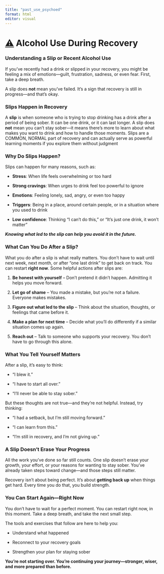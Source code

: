 ```yaml
---
title: "past_use_psychoed"
format: html
editor: visual
---
```


# [⚠️](https://emojipedia.org/warning) **Alcohol Use During Recovery**

### **Understanding a Slip or Recent Alcohol Use**

If you’ve recently had a drink or slipped in your recovery, you might be feeling a mix of emotions—guilt, frustration, sadness, or even fear. First, take a deep breath.

A slip does **not** mean you’ve failed. It’s a sign that recovery is still in progress—and that’s okay.

### **Slips Happen in Recovery**

A **slip** is when someone who is trying to stop drinking has a drink after a period of being sober. It can be one drink, or it can last longer. A slip does **not** mean you can’t stay sober—it means there’s more to learn about what makes you want to drink and how to handle those moments. Slips are a COMMON, NORMAL part of recovery and can actually serve as powerful learning moments if you explore them without judgment

### **Why Do Slips Happen?**

Slips can happen for many reasons, such as:

-   **Stress**: When life feels overwhelming or too hard

-   **Strong cravings**: When urges to drink feel too powerful to ignore

-   **Emotions**: Feeling lonely, sad, angry, or even too happy

-    **Triggers**: Being in a place, around certain people, or in a situation where you used to drink

-    **Low confidence**: Thinking “I can’t do this,” or “It’s just one drink, it won’t matter”

***Knowing what led to the slip can help you avoid it in the future.***

### **What Can You Do After a Slip?**

What you do after a slip is what really matters. You don’t have to wait until next week, next month, or after “one last drink” to get back on track. You can restart **right now**. Some helpful actions after slips are:

1.   **Be honest with yourself** – Don’t pretend it didn’t happen. Admitting it helps you move forward.

2.   **Let go of shame** – You made a mistake, but you’re not a failure. Everyone makes mistakes.

3.   **Figure out what led to the slip** – Think about the situation, thoughts, or feelings that came before it.

4.   **Make a plan for next time** – Decide what you’ll do differently if a similar situation comes up again.

5.   **Reach out** – Talk to someone who supports your recovery. You don’t have to go through this alone.

### **What You Tell Yourself Matters**

After a slip, it’s easy to think:

-    “I blew it.”

-    “I have to start all over.”

-    “I’ll never be able to stay sober.”

But these thoughts are not true—and they’re not helpful. Instead, try thinking:

-    “I had a setback, but I’m still moving forward.”

-    “I can learn from this.”

-    “I’m still in recovery, and I’m not giving up.”

### **A Slip Doesn’t Erase Your Progress**

All the work you’ve done so far still counts. One slip doesn’t erase your growth, your effort, or your reasons for wanting to stay sober. You’ve already taken steps toward change—and those steps still matter.

Recovery isn’t about being perfect. It’s about **getting back up** when things get hard. Every time you do that, you build strength.

### **You Can Start Again—Right Now**

You don’t have to wait for a perfect moment. You can restart right now, in this moment. Take a deep breath, and take the next small step.

The tools and exercises that follow are here to help you:

-    Understand what happened

-    Reconnect to your recovery goals

-    Strengthen your plan for staying sober

**You’re not starting over. You’re continuing your journey—stronger, wiser, and more prepared than before.**
